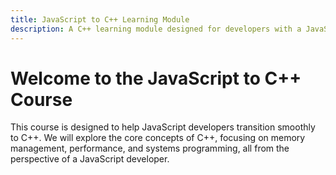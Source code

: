 ```yaml
---
title: JavaScript to C++ Learning Module
description: A C++ learning module designed for developers with a JavaScript background, enabling rapid mastery of C++ programming through comparative learning.
---
```


# Welcome to the JavaScript to C++ Course

This course is designed to help JavaScript developers transition smoothly to C++. We will explore the core concepts of C++, focusing on memory management, performance, and systems programming, all from the perspective of a JavaScript developer.
